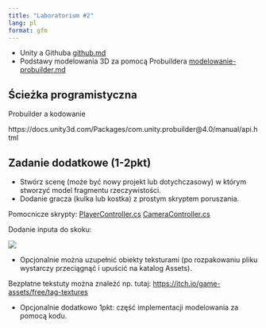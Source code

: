 ```yaml
---
title: "Laboratorium #2"
lang: pl
format: gfm
---
```


-   Unity a Githuba [github.md](github.md)
-   Podstawy modelowania 3D za pomocą Probuildera [modelowanie-probuilder.md](modelowanie-probuilder.md)

## Ścieżka programistyczna

Probuilder a kodowanie

https://docs.unity3d.com/Packages/com.unity.probuilder@4.0/manual/api.html

## Zadanie dodatkowe (1-2pkt)

* Stwórz scenę (może być nowy projekt lub dotychczasowy) w którym stworzyć model fragmentu rzeczywistości.
* Dodanie gracza (kulka lub kostka) z prostym skryptem poruszania.

Pomocnicze skrypty: [PlayerController.cs](PlayerController.cs) [CameraController.cs](CameraController.cs)

Dodanie inputa do skoku:

![](images/p11.png)

* Opcjonalnie można uzupełnić obiekty teksturami (po rozpakowaniu pliku wystarczy przeciągnąć i upuścić na katalog Assets).

Bezpłatne tekstuty można znaleźć np. tutaj: <https://itch.io/game-assets/free/tag-textures>

* Opcjonalnie dodatkowo 1pkt: część implementacji modelowania za pomocą kodu.
